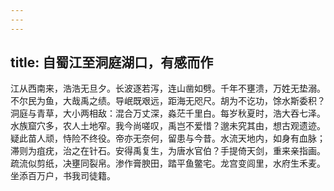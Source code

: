 ```yaml
---
---
---
```

title: 自蜀江至洞庭湖口，有感而作
---



江从西南来，浩浩无旦夕。长波逐若泻，连山凿如劈。千年不壅溃，万姓无垫溺。不尔民为鱼，大哉禹之绩。导岷既艰远，距海无咫尺。胡为不讫功，馀水斯委积？洞庭与青草，大小两相敌：混合万丈深，淼茫千里白。每岁秋夏时，浩大吞七泽。水族窟穴多，农人土地窄。我今尚嗟叹，禹岂不爱惜？邈未究其由，想古观遗迹。疑此苗人顽，恃险不终役。帝亦无奈何，留患与今昔。水流天地内，如身有血脉；滞则为疽疣，治之在针石。安得禹复生，为唐水官伯？手提倚天剑，重来亲指画。疏流似剪纸，决壅同裂帛。渗作膏腴田，踏平鱼鳖宅。龙宫变闾里，水府生禾麦。坐添百万户，书我司徒籍。